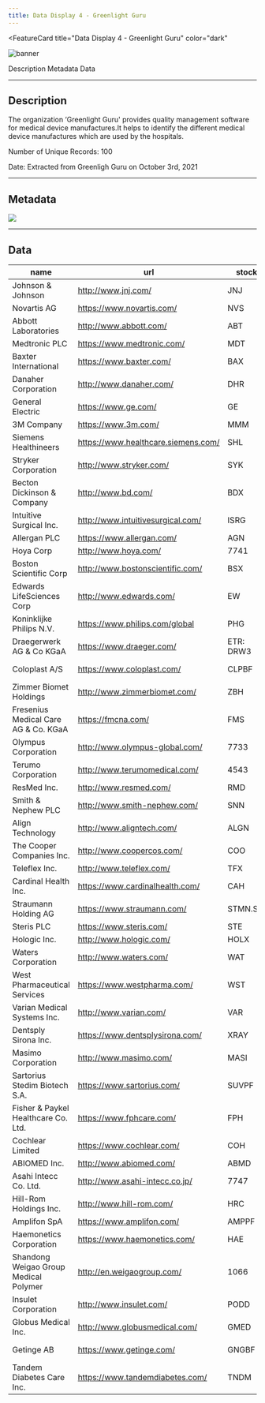 ```yaml
---
title: Data Display 4 - Greenlight Guru
---
```



<FeatureCard
  title="Data Display 4 - Greenlight Guru"
  color="dark"
  >

![banner](images/greenlight.png)

</FeatureCard>

<AnchorLinks>
  <AnchorLink>Description</AnchorLink>
  <AnchorLink>Metadata</AnchorLink>
  <AnchorLink>Data</AnchorLink>

</AnchorLinks>

***

## Description
The organization ‘Greenlight Guru' provides quality management software for medical device manufactures.It helps to identify the different medical device manufactures which are used by the hospitals.

Number of Unique Records: 100

Date: Extracted from Greenligh Guru on October 3rd, 2021

***

## Metadata

![](images/metadata.png)

***

## Data

|name|url|stock|totalrevenue|marketcap|r_dspend|employees|ranking|id|
| --- | --- | --- | --- | --- | --- | --- | --- | --- |
|Johnson & Johnson|http://www.jnj.com/|JNJ|$82.06B|$368.91B|$11.4B|132200|1|1|
|Novartis AG|https://www.novartis.com/|NVS|$49.49B|$199.09B|$8.1B|103941|2|2|
|Abbott Laboratories|http://www.abbott.com/|ABT|$30.6B|$143.91B|$2.3B|103000|3|3|
|Medtronic PLC|https://www.medtronic.com/|MDT|$30.56B|$137.53B|$2.33B|101000|4|4|
|Baxter International|https://www.baxter.com/|BAX|$11.1B|$129B|$655M|50000|5|5|
|Danaher Corporation|http://www.danaher.com/|DHR|$19.89B|$104.92B|$1.23B|71000|6|6|
|General Electric|https://www.ge.com/|GE|$95.21B|$97.98B|$4.16B|205000|7|7|
|3M Company|https://www.3m.com/|MMM|$32.8B|$87.99B|$1.8B|93516|8|8|
|Siemens Healthineers|https://www.healthcare.siemens.com/|SHL|€14.5B|$87.87B|€1.32B|52000|9|9|
|Stryker Corporation|http://www.stryker.com/|SYK|$13.6B|$73.87B|$856M|36000|10|10|
|Becton Dickinson & Company|http://www.bd.com/|BDX|$17.3B|$66.52B|$1.06B|70093|11|11|
|Intuitive Surgical Inc.|http://www.intuitivesurgical.com/|ISRG|$3.08B|$64.84B|$418M|5527|12|12|
|Allergan PLC|https://www.allergan.com/|AGN|$15.78B|$63.77B|$2.22B|16900|13|13|
|Hoya Corp|http://www.hoya.com/|7741|¥565.81B|¥3.49T|¥28B|34000|14|14|
|Boston Scientific Corp|http://www.bostonscientific.com/|BSX|$9.82B|$55.43B|$1.13B|32000|15|15|
|Edwards LifeSciences Corp|http://www.edwards.com/|EW|$3.8B|$44.53B|$646M|13000|16|16|
|Koninklijke Philips N.V.|https://www.philips.com/global|PHG|€19.5B|€38.63B|€1.76B|80495|17|17|
|Draegerwerk AG & Co KGaA|https://www.draeger.com/|ETR: DRW3|€2.59B|€30.16B|€780.75|1417|18|18|
|Coloplast A/S|https://www.coloplast.com/|CLPBF|$17.93B DKK|$29.29B USD|$692M DKK|11821|19|19|
|Zimmer Biomet Holdings|http://www.zimmerbiomet.com/|ZBH|$7.93B|$28.74B|$388M|19000|20|20|
|Fresenius Medical Care AG & Co. KGaA|https://fmcna.com/|FMS|€16.54B|€25.67B|€134M|112658|21|21|
|Olympus Corporation|http://www.olympus-global.com/|7733|¥793.9 B|$25.18B|¥84.70M|35124|22|22|
|Terumo Corporation|http://www.terumomedical.com/|4543|¥587.8B|$25.09B|¥41.34M|23319|23|23|
|ResMed Inc.|http://www.resmed.com/|RMD|$2.6B|$24.4B|$180.6M|7240|24|24|
|Smith & Nephew PLC|http://www.smith-nephew.com/|SNN|$4.9B|$20.21B|$246M|16000|25|25|
|Align Technology|http://www.aligntech.com/|ALGN|$1.9B|$18.13B|$128.9M|11660|26|26|
|The Cooper Companies Inc.|http://www.coopercos.com/|COO|$2.53B|$16.49B|$75M|12000|27|27|
|Teleflex Inc.|http://www.teleflex.com/|TFX|$2.44B|$16.39B|$106.20 |15200|28|28|
|Cardinal Health Inc.|https://www.cardinalhealth.com/|CAH|$145.5B|$15.76B|N/A|49500|29|29|
|Straumann Holding AG|https://www.straumann.com/|STMN.SW|CHF 1.59B|$15.09B|N/A|7590|30|30|
|Steris PLC|https://www.steris.com/|STE|$2.78B|$13.86B|$63.03M|12000|31|31|
|Hologic Inc.|http://www.hologic.com/|HOLX|$3.21B|$12.85B|$218.7M|6252|32|32|
|Waters Corporation|http://www.waters.com/|WAT|$2.41B|$12.6B|$143M|7200|33|33|
|West Pharmaceutical Services|https://www.westpharma.com/|WST|$1.72B|$11.55B|$40.3M|7700|34|34|
|Varian Medical Systems Inc.|http://www.varian.com/|VAR|$2.61B|$11.47B|$246M|10062|35|35|
|Dentsply Sirona Inc.|https://www.dentsplysirona.com/|XRAY|$3.98B|$11.04B|$160.5M|16400|36|36|
|Masimo Corporation|http://www.masimo.com/|MASI|$858M|$9.5B|$76.9M|1500|37|37|
|Sartorius Stedim Biotech S.A.|https://www.sartorius.com/|SUVPF|€1.93B|€6.87B|€95.6M|9016|38|38|
|Fisher & Paykel Healthcare Co. Ltd.|https://www.fphcare.com/|FPH|$1.07B NZD|$15.28B NZD|$428.2M NZD|4500|39|39|
|Cochlear Limited|https://www.cochlear.com/|COH|$1.24B AUD|$12B AUD|$184.4M AUD|4000|40|40|
|ABIOMED Inc.|http://www.abiomed.com/|ABMD|$769M|$6.99B|$94M|1350|41|41|
|Asahi Intecc Co. Ltd.|http://www.asahi-intecc.co.jp/|7747|¥50.12B|¥734.13B|¥12.3B|7810|42|42|
|Hill-Rom Holdings Inc.|http://www.hill-rom.com/|HRC|$2.91B|$6.74B|$139.5M|10000|43|43|
|Amplifon SpA|https://www.amplifon.com/|AMPPF|€1.37B|€5.465B|None|16000|44|44|
|Haemonetics Corporation|https://www.haemonetics.com/|HAE|$967M|$5.56B|$35.7M|3216|45|45|
|Shandong Weigao Group Medical Polymer|http://en.weigaogroup.com/|1066|¥8.8M|$5.02B|¥311.6M|9562|46|46|
|Insulet Corporation|http://www.insulet.com/|PODD|$738M|$4.92B|$129.7M|1350|47|47|
|Globus Medical Inc.|http://www.globusmedical.com/|GMED|$785.4M|$4.7B|$60M|1800|48|48|
|Getinge AB|https://www.getinge.com/|GNGBF|SEK 24.2B|$4.68B|SEK 1.25B|10515|49|49|
|Tandem Diabetes Care Inc.|https://www.tandemdiabetes.com/|TNDM|$183.9M|$4.64B|$8.7M|643|50|50|
